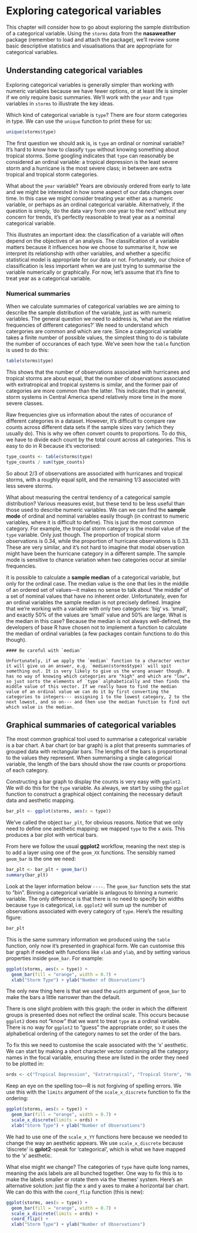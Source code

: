 # Exploring categorical variables

This chapter will consider how to go about exploring the sample distribution of a categorical variable. Using the `storms` data from the **nasaweather** package (remember to load and attach the package), we'll review some basic descriptive statistics and visualisations that are appropriate for categorical variables.

## Understanding categorical variables {#explore-categorical}

Exploring categorical variables is generally simpler than working with numeric variables because we have fewer options, or at least life is simpler if we only require basic summaries. We'll work with the `year` and `type` variables in `storms` to illustrate the key ideas.

Which kind of categorical variable is `type`? There are four storm categories in type. We can use the `unique` function to print these for us:
```r
unique(storms$type)
```
The first question we should ask is, is `type` an ordinal or nominal variable? It's hard to know how to classify `type` without knowing something about tropical storms. Some googling indicates that `type` can reasonably be considered an ordinal variable: a tropical depression is the least severe storm and a hurricane is the most severe class; in between are extra tropical and tropical storm categories.

What about the `year` variable? Years are obviously ordered from early to late and we might be interested in how some aspect of our data changes over time. In this case we might consider treating year either as a numeric variable, or perhaps as an ordinal categorical variable. Alternatively, if the question is simply, 'do the data vary from one year to the next' without any concern for trends, it's perfectly reasonable to treat year as a nominal categorical variable. 

This illustrates an important idea: the classification of a variable will often depend on the objectives of an analysis. The classification of a variable matters because it influences how we choose to summarise it, how we interpret its relationship with other variables, and whether a specific statistical model is appropriate for our data or not. Fortunately, our choice of classification is less important when we are just trying to summarise the variable numerically or graphically. For now, let's assume that it's fine to treat year as a categorical variable.

### Numerical summaries

When we calculate summaries of categorical variables we are aiming to describe the sample distribution of the variable, just as with numeric variables. The general question we need to address is, 'what are the relative frequencies of different categories?' We need to understand which catergories are common and which are rare. Since a categorical variable takes a finite number of possible values, the simplest thing to do is tabulate the number of occurances of each type. We've seen how the `table` function is used to do this:
```r
table(storms$type)
```
This shows that the number of observations associated with hurricanes and tropical storms are about equal, that the number of observations associated with extratropical and tropical systems is similar, and the former pair of categories are more common than the latter. This indicates that in general, storm systems in Central America spend relatively more time in the more severe classes.

Raw frequencies give us information about the rates of occurance of different categories in a dataset. However, it's difficult to compare raw counts across different data sets if the sample sizes vary (which they usually do). This is why we often convert counts to proportions. To do this, we have to divide each count by the total count across all categories. This is easy to do in R because it's vectorised:
```r
type_counts <- table(storms$type)
type_counts / sum(type_counts)
```
So about 2/3 of observations are associated with hurricanes and tropical storms, with a roughly equal split, and the remaining 1/3 associated with less severe storms.

What about measuring the central tendency of a categorical sample distribution? Various measures exist, but these tend to be less useful than those used to describe numeric variables. We can we can find the __sample mode__ of ordinal and nominal variables easily though (in contrast to numeric variables, where it is difficult to define). This is just the most common category. For example, the tropical storm category is the modal value of the `type` variable. Only just though. The proportion of tropical storm observations is 0.34, while the proportion of hurricane observations is 0.33. These are very similar, and it's not hard to imagine that modal observation might have been the hurricane category in a different sample. The sample mode is sensitive to chance variation when two categories occur at similar frequencies.

It is possible to calculate a __sample median__ of a categorical variable, but only for the ordinal case. The median value is the one that lies in the middle of an ordered set of values---it makes no sense to talk about "the middle" of a set of nominal values that have no inherent order. Unfortunately, even for an ordinal variables the sample median is not precisely defined. Imagine that we're working with a variable with only two categories: 'big' vs. 'small', and exactly 50% of the values are 'small' value and 50% are large. What is the median in this case? Because the median is not always well-defined, the developers of base R have chosen not to implement a function to calculate the median of ordinal variables (a few packages contain functions to do this though). 

```block
#### Be careful with `median`

Unfortunately, if we apply the `median` function to a character vector it will give us an answer, e.g. `median(storms$type)` will spit something out. It is very likely to give us the wrong answer though. R has no way of knowing which categories are "high" and which are "low", so just sorts the elements of `type` alphabetically and then finds the middle value of this vector. If we really have to find the median value of an ordinal value we can do it by first converting the categories to integers--- assigning 1 to the lowest category, 2 to the next lowest, and so on--- and then use the median function to find out which value is the median.
```

## Graphical summaries of categorical variables

The most common graphical tool used to summarise a categorical variable is a bar chart. A bar chart (or bar graph) is a plot that presents summaries of grouped data with rectangular bars. The lengths of the bars is proportional to the values they represent. When summarising a single categorical variable, the length of the bars should show the raw counts or proportions of each category. 

Constructing a bar graph to display the counts is very easy with `ggplot2`. We will do this for the `type` variable. As always, we start by using the `ggplot` function to construct a graphical object containing the necessary default data and aesthetic mapping.
```r
bar_plt <- ggplot(storms, aes(x = type)) 
```
We've called the object `bar_plt`, for obvious reasons. Notice that we only need to define one aesthetic mapping: we mapped `type` to the x axis. This produces a bar plot with vertical bars.

From here we follow the usual **ggplot2** workflow, meaning the next step is to add a layer using one of the `geom_XX` functions. The sensibly named `geom_bar` is the one we need:
```r
bar_plt <- bar_plt + geom_bar()
summary(bar_plt) 
```
Look at the layer information below `----`. The `geom_bar` function sets the stat to "bin". Binning a categorical variable is anlagous to binning a numeric variable. The only difference is that there is no need to specify bin widths because `type` is categorical, i.e. `ggplot2` will sum up the number of observations associated with every category of `type`. Here's the resulting figure:
```r
bar_plt
```

This is the same summary information we produced using the `table` function, only now it's presented in graphical form. We can customise this bar graph if needed with functions like `xlab` and `ylab`, and by setting various properties inside `geom_bar`. For example:
```r
ggplot(storms, aes(x = type)) + 
  geom_bar(fill = "orange", width = 0.7) + 
  xlab("Storm Type") + ylab("Number of Observations")
```
The only new thing here is that we used the `width` argument of `geom_bar` to make the bars a little narrower than the default.

There is one slight problem with this graph: the order in which the different groups is presented does not reflect the ordinal scale. This occurs because `ggplot2` does not "know" that we want to treat `type` as a ordinal variable. There is no way for `ggplot2` to "guess" the appropriate order, so it uses the alphabetical ordering of the category names to set the order of the bars.

To fix this we need to customise the scale associated with the 'x' aesthetic. We can start by making a short character vector containing all the category names in the focal variable, ensuring these are listed in the order they need to be plotted in:
```r
ords <- c("Tropical Depression", "Extratropical", "Tropical Storm", "Hurricane")
```
Keep an eye on the spelling too---R is not forgiving of spelling errors. We use this with the `limits` argument of the `scale_x_discrete` function to fix the ordering:
```r
ggplot(storms, aes(x = type)) + 
  geom_bar(fill = "orange", width = 0.7) + 
  scale_x_discrete(limits = ords) +
  xlab("Storm Type") + ylab("Number of Observations")
```
We had to use one of the `scale_x_YY` functions here because we needed to change the way an aesthetic appears. We use `scale_x_discrete` because 'discrete' is **gplot2**-speak for 'categorical', which is what we have mapped to the 'x' aesthetic.

What else might we change? The categories of `type` have quite long names, meaning the axis labels are all bunched together. One way to fix this is to make the labels smaller or rotate them via the 'themes' system. Here's an alternative solution: just flip the x and y axes to make a horizontal bar chart. We can do this with the `coord_flip` function (this is new):
```r
ggplot(storms, aes(x = type)) + 
  geom_bar(fill = "orange", width = 0.7) + 
  scale_x_discrete(limits = ords) +
  coord_flip() + 
  xlab("Storm Type") + ylab("Number of Observations")
```





